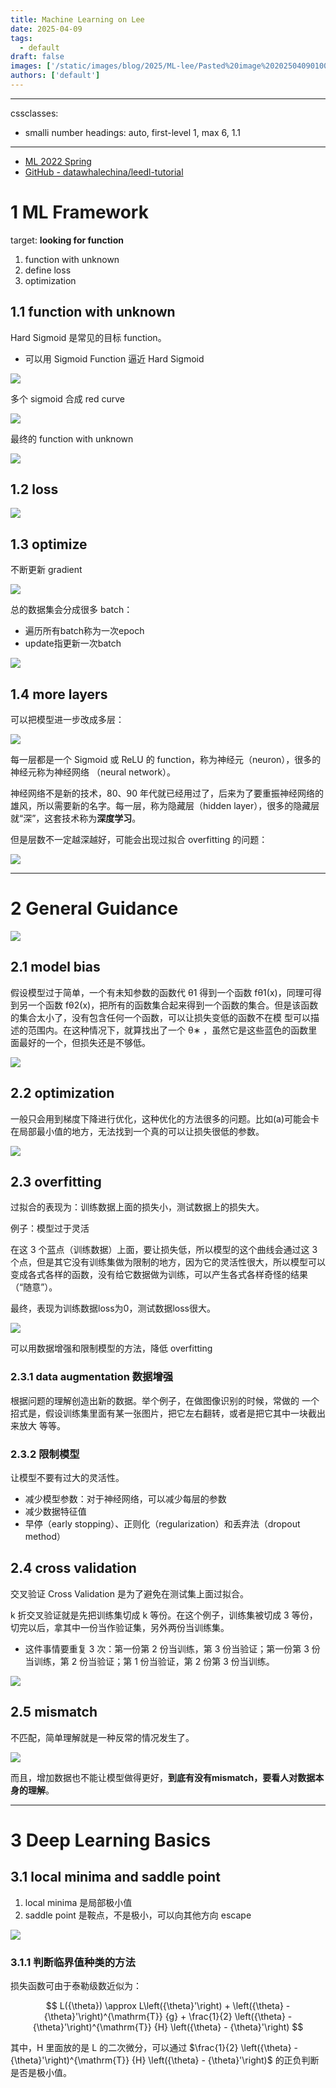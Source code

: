 ```yaml
---
title: Machine Learning on Lee
date: 2025-04-09
tags:
  - default
draft: false
images: ['/static/images/blog/2025/ML-lee/Pasted%20image%2020250409010004.png']
authors: ['default']
---
```


---

cssclasses:

- smalli
  number headings: auto, first-level 1, max 6, 1.1

---

- [ML 2022 Spring](https://speech.ee.ntu.edu.tw/~hylee/ml/2022-spring.php)
- [GitHub - datawhalechina/leedl-tutorial](https://github.com/datawhalechina/leedl-tutorial)

# 1 ML Framework

target: **looking for function**

1. function with unknown
2. define loss
3. optimization

## 1.1 function with unknown

Hard Sigmoid 是常见的目标 function。

- 可以用 Sigmoid Function 逼近 Hard Sigmoid

![](/static/images/blog/2025/ML-lee/Pasted%20image%2020250329201159.png)

多个 sigmoid 合成 red curve

![](/static/images/blog/2025/ML-lee/Pasted%20image%2020250329232523.png)

最终的 function with unknown

![](/static/images/blog/2025/ML-lee/Pasted%20image%2020250329233420.png)

## 1.2 loss

![](/static/images/blog/2025/ML-lee/Pasted%20image%2020250330092849.png)

## 1.3 optimize

不断更新 gradient

![](/static/images/blog/2025/ML-lee/Pasted%20image%2020250330092745.png)

总的数据集会分成很多 batch：

- 遍历所有batch称为一次epoch
- update指更新一次batch

![](/static/images/blog/2025/ML-lee/Pasted%20image%2020250330093114.png)

## 1.4 more layers

可以把模型进一步改成多层：

![](/static/images/blog/2025/ML-lee/Pasted%20image%2020250330102015.png)

每一层都是一个 Sigmoid 或 ReLU 的 function，称为神经元（neuron），很多的神经元称为神经网络 （neural network）。

神经网络不是新的技术，80、90 年代就已经用过了，后来为了要重振神经网络的雄风，所以需要新的名字。每一层，称为隐藏层（hidden layer），很多的隐藏层就“深”，这套技术称为**深度学习**。

但是层数不一定越深越好，可能会出现过拟合 overfitting 的问题：

![](/static/images/blog/2025/ML-lee/Pasted%20image%2020250330102509.png)

---

# 2 General Guidance

![](/static/images/blog/2025/ML-lee/Pasted%20image%2020250406124453.png)

## 2.1 model bias

假设模型过于简单，一个有未知参数的函数代 θ1 得到一个函数 fθ1(x)，同理可得到另一个函数 fθ2(x)，把所有的函数集合起来得到一个函数的集合。但是该函数的集合太小了，没有包含任何一个函数，可以让损失变低的函数不在模 型可以描述的范围内。在这种情况下，就算找出了一个 θ∗ ，虽然它是这些蓝色的函数里面最好的一个，但损失还是不够低。

![](/static/images/blog/2025/ML-lee/Pasted%20image%2020250406132016.png)

## 2.2 optimization

一般只会用到梯度下降进行优化，这种优化的方法很多的问题。比如(a)可能会卡在局部最小值的地方，无法找到一个真的可以让损失很低的参数。

![](/static/images/blog/2025/ML-lee/Pasted%20image%2020250406132147.png)

## 2.3 overfitting

过拟合的表现为：训练数据上面的损失小，测试数据上的损失大。

例子：模型过于灵活

在这 3 个蓝点（训练数据）上面，要让损失低，所以模型的这个曲线会通过这 3 个点，但是其它没有训练集做为限制的地方，因为它的灵活性很大，所以模型可以变成各式各样的函数，没有给它数据做为训练，可以产生各式各样奇怪的结果（“随意”）。

最终，表现为训练数据loss为0，测试数据loss很大。

![](/static/images/blog/2025/ML-lee/Pasted%20image%2020250406140220.png)

可以用数据增强和限制模型的方法，降低 overfitting

### 2.3.1 data augmentation 数据增强

根据问题的理解创造出新的数据。举个例子，在做图像识别的时候，常做的 一个招式是，假设训练集里面有某一张图片，把它左右翻转，或者是把它其中一块截出来放大 等等。

### 2.3.2 限制模型

让模型不要有过大的灵活性。

- 减少模型参数：对于神经网络，可以减少每层的参数
- 减少数据特征值
- 早停（early stopping）、正则化（regularization）和丢弃法（dropout method）

## 2.4 cross validation

交叉验证 Cross Validation 是为了避免在测试集上面过拟合。

k 折交叉验证就是先把训练集切成 k 等份。在这个例子，训练集被切成 3 等份，切完以后，拿其中一份当作验证集，另外两份当训练集。

- 这件事情要重复 3 次：第一份第 2 份当训练，第 3 份当验证；第一份第 3 份当训练，第 2 份当验证；第 1 份当验证，第 2 份第 3 份当训练。

![](/static/images/blog/2025/ML-lee/Pasted%20image%2020250408204230.png)

## 2.5 mismatch

不匹配，简单理解就是一种反常的情况发生了。

![](/static/images/blog/2025/ML-lee/Pasted%20image%2020250408234008.png)

而且，增加数据也不能让模型做得更好，**到底有没有mismatch，要看人对数据本身的理解**。

---

# 3 Deep Learning Basics

## 3.1 local minima and saddle point

1. local minima 是局部极小值
2. saddle point 是鞍点，不是极小，可以向其他方向 escape

![](/static/images/blog/2025/ML-lee/Pasted%20image%2020250409010004.png)

### 3.1.1 判断临界值种类的方法

损失函数可由于泰勒级数近似为：

$$
L({\theta}) \approx L\left({\theta}'\right) + \left({\theta} - {\theta}'\right)^{\mathrm{T}} {g} + \frac{1}{2} \left({\theta} - {\theta}'\right)^{\mathrm{T}} {H} \left({\theta} - {\theta}'\right)
$$

其中，H 里面放的是 L 的二次微分，可以通过 $\frac{1}{2} \left({\theta} - {\theta}'\right)^{\mathrm{T}} {H} \left({\theta} - {\theta}'\right)$ 的正负判断是否是极小值。
